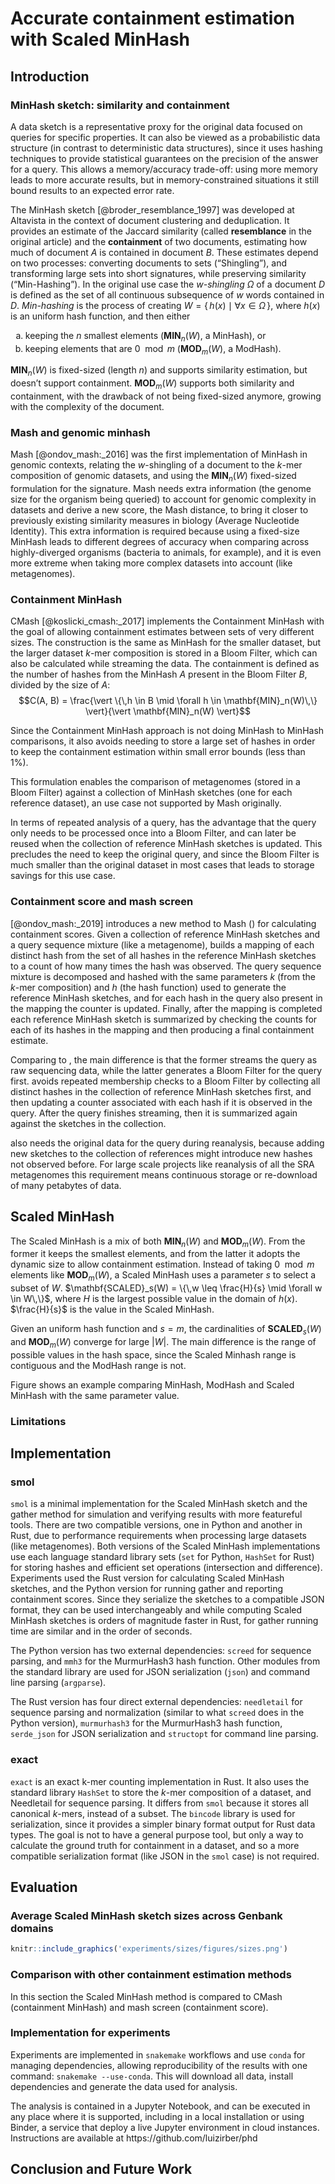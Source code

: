 <!--
The {#rmd-basics} text after the chapter declaration will allow us to link throughout the document back to the beginning of Chapter 1.  These labels will automatically be generated (if not specified) by changing the spaces to hyphens and capital letters to lowercase.  Look for the reference to this label at the beginning of Chapter 2.
-->

# Accurate containment estimation with Scaled MinHash

\chaptermark{Scaled}

## Introduction

### MinHash sketch: similarity and containment

A data sketch is a representative proxy for the original data focused on queries
for specific properties.
It can also be viewed as a probabilistic data structure (in contrast to
deterministic data structures),
since it uses hashing techniques to provide statistical guarantees on the
precision of the answer for a query.
This allows a memory/accuracy trade-off:
using more memory leads to more accurate results,
but in memory-constrained situations it still bound results to an expected error rate.

The MinHash sketch [@broder_resemblance_1997] was developed at Altavista in the context of document clustering and deduplication.
It provides an estimate of the Jaccard similarity
(called **resemblance** in the original article)
and the **containment** of two documents,
estimating how much of document $A$ is contained in document $B$.
These estimates depend on two processes:
converting documents to sets ("Shingling"),
and transforming large sets into short signatures,
while preserving similarity ("Min-Hashing").
In the original use case the *$w$-shingling* $\Omega$ of a document $D$ is defined as the set of all
continuous subsequence of $w$ words contained in $D$.
*Min-hashing* is the process of creating $W = \{\,h(x) \mid \forall x \in \Omega\,\}$,
where $h(x)$ is an uniform hash function,
and then either

a) keeping the $n$ smallest elements ($\mathbf{MIN}_n(W)$, a MinHash), or
b) keeping elements that are $0 \mod m$ ($\mathbf{MOD}_m(W)$, a ModHash).

$\mathbf{MIN}_n(W)$ is fixed-sized (length $n$) and supports similarity estimation,
but doesn't support containment.
$\mathbf{MOD}_m(W)$ supports both similarity and containment,
with the drawback of not being fixed-sized anymore,
growing with the complexity of the document.

### Mash and genomic minhash

Mash [@ondov_mash:_2016] was the first implementation of MinHash in genomic contexts,
relating the $w$-shingling of a document to the $k$-mer composition of genomic
datasets,
and using the $\mathbf{MIN}_n(W)$ fixed-sized formulation for the signature.
Mash needs extra information (the genome size for the organism being queried) to account for genomic complexity in datasets and derive a new score,
the Mash distance,
to bring it closer to previously existing similarity measures in biology
(Average Nucleotide Identity).
This extra information is required because using a fixed-size MinHash leads to
different degrees of accuracy when comparing across highly-diverged organisms
(bacteria to animals, for example),
and it is even more extreme when taking more complex datasets into account (like metagenomes).

### Containment MinHash

CMash [@koslicki_cmash:_2017] implements the Containment MinHash with the goal
of allowing containment estimates between sets of very different sizes.
The construction is the same as MinHash for the smaller dataset,
but the larger dataset $k$-mer composition is stored in a Bloom Filter,
which can also be calculated while streaming the data.
The containment is defined as the number of hashes from the MinHash $A$ present in the Bloom Filter $B$,
divided by the size of $A$:
$$C(A, B) = \frac{\vert \{\,h \in B \mid \forall h \in \mathbf{MIN}_n(W)\,\} \vert}{\vert \mathbf{MIN}_n(W) \vert}$$

Since the Containment MinHash approach is not doing MinHash to MinHash comparisons,
it also avoids needing to store a large set of hashes in order to keep the
containment estimation within small error bounds (less than 1\%).

This formulation enables the comparison of metagenomes (stored in a Bloom Filter)
against a collection of MinHash sketches (one for each reference dataset),
an use case not supported by Mash originally.

In terms of repeated analysis of a query,
\emph{CMash} has the advantage that the query only needs to be processed once into a Bloom Filter,
and can later be reused when the collection of reference MinHash sketches is updated.
This precludes the need to keep the original query,
and since the Bloom Filter is much smaller than the original dataset in most cases
that leads to storage savings for this use case.

### Containment score and mash screen

[@ondov_mash:_2019] introduces a new method to Mash (\emph{mash screen}) for calculating containment scores.
Given a collection of reference MinHash sketches and a query sequence mixture (like a metagenome),
\emph{mash screen} builds a mapping of each distinct hash from the set of all hashes in the reference MinHash sketches to a count of how many times the hash was observed.
The query sequence mixture is decomposed and hashed with the same parameters $k$
(from the $k$-mer composition) and $h$ (the hash function) used to generate the reference MinHash sketches,
and for each hash in the query also present in the mapping the counter is updated.
Finally,
after the mapping is completed each reference MinHash sketch is summarized by
checking the counts for each of its hashes in the mapping and then producing a
final containment estimate.

<!--
`mash screen` also defines a new metric,
the Mash Containment,
to model the $k$-mer survival
-->

Comparing \emph{mash screen} to \emph{CMash},
the main difference is that the former streams the query as raw sequencing data,
while the latter generates a Bloom Filter for the query first.
\emph{mash screen} avoids repeated membership checks to a Bloom Filter by collecting all distinct hashes in the collection of reference MinHash sketches first,
and then updating a counter associated with each hash if it is observed in the query.
After the query finishes streaming,
then it is summarized again against the sketches in the collection.

\emph{mash screen} also needs the original data for the query during reanalysis,
because adding new sketches to the collection of references might introduce new hashes not observed before.
For large scale projects like reanalysis of all the SRA metagenomes this
requirement means continuous storage or re-download of many petabytes of data.

## Scaled MinHash

The Scaled MinHash is a mix of both $\mathbf{MIN}_n(W)$ and $\mathbf{MOD}_m(W)$.
From the former it keeps the smallest elements,
and from the latter it adopts the dynamic size to allow containment estimation.
Instead of taking $0 \mod m$ elements like $\mathbf{MOD}_m(W)$,
a Scaled MinHash uses a parameter $s$ to select a subset of $W$.
$\mathbf{SCALED}_s(W) = \{\,w \leq \frac{H}{s} \mid \forall w \in W\,\}$,
where $H$ is the largest possible value in the domain of $h(x)$.
$\frac{H}{s}$ is the \emph{maximum hash} value in the Scaled MinHash.

Given an uniform hash function and $s=m$,
the cardinalities of $\mathbf{SCALED}_s(W)$ and $\mathbf{MOD}_m(W)$ converge for large $\vert W \vert$.
The main difference is the range of possible values in the hash space,
since the Scaled Minhash range is contiguous and the ModHash range is not.

Figure \ref{fig:minhashes} shows an example comparing MinHash, ModHash and Scaled MinHash with the same parameter value.

\begin{figure}%[ht]
    \begin{subfigure}{\textwidth}
      \centering
        \begin{tikzpicture}
        \draw[] (0,0) -- (7.75,0) ; %edit here for the axis
        \foreach \x in  {0,...,31} % edit here for the vertical lines
          \draw[shift={(\x/4,0)},color=black] (0pt,2pt) -- (0pt,-2pt);
        \foreach \x in {0,8,16,24,31} % edit here for the numbers
          \draw[shift={(\x/4,0)},color=black] (0pt,0pt) -- (0pt,-3pt) node[below] {$\x$};
        \foreach \x in {0,...,31} % edit here for the markers
          \node[mark size=3pt] at (\x/4,0) {\pgfuseplotmark{triangle}};
        \foreach \x in {0,3,6,9,12,15,18,21,24,27,30} % edit here for the markers
          \draw[shift={(\x/4,6pt)},color=red] (0,2pt) -- (0,-2pt);
        \foreach \x in {0,3,6,9} % edit here for the markers
          \node[mark size=3pt,color=red] at (\x/4,0) {\pgfuseplotmark{triangle*}};
        \end{tikzpicture}
      \caption{$\mathbf{MIN}_4(W)$}
      \label{fig:sub-first}
    \end{subfigure}\vspace{0.02\textheight}
    \begin{subfigure}{\textwidth}
      \centering
        \begin{tikzpicture}
        \draw[] (0,0) -- (7.75,0) ; %edit here for the axis
        \foreach \x in  {0,...,31} % edit here for the vertical lines
          \draw[shift={(\x/4,0)},color=black] (0pt,2pt) -- (0pt,-2pt);
        \foreach \x in {0,8,16,24,31} % edit here for the numbers
          \draw[shift={(\x/4,0)},color=black] (0pt,0pt) -- (0pt,-3pt) node[below] {$\x$};
        \foreach \x in {0,4,8,12,16,20,24,28} % edit here for the markers
          \node[mark size=3pt] at (\x/4,0) {\pgfuseplotmark{oplus}};
        \foreach \x in {0,3,6,9,12,15,18,21,24,27,30} % edit here for the markers
          \draw[shift={(\x/4,6pt)},color=red] (0,2pt) -- (0,-2pt);
        \foreach \x in {0,12,24} % edit here for the markers
          \node[mark size=3pt,color=red] at (\x/4,0) {\pgfuseplotmark{oplus*}};
        \end{tikzpicture}
      \caption{$\mathbf{MOD}_4(W)$}
      \label{fig:sub-second}
    \end{subfigure}\vspace{0.02\textheight}
    \begin{subfigure}{\textwidth}
      \centering
        \begin{tikzpicture}
        \draw[] (0,0) -- (7.75,0) ; %edit here for the axis
        \foreach \x in  {0,...,31} % edit here for the vertical lines
          \draw[shift={(\x/4,0)},color=black] (0pt,2pt) -- (0pt,-2pt);
        \foreach \x in {0,8,16,24,31} % edit here for the numbers
          \draw[shift={(\x/4,0)},color=black] (0pt,0pt) -- (0pt,-3pt) node[below] {$\x$};
        \foreach \x in {0,1,2,3,4,5,6,7} % edit here for the markers
          \node[mark size=3pt] at (\x/4,0) {\pgfuseplotmark{diamond}};
        \foreach \x in {0,3,6,9,12,15,18,21,24,27,30} % edit here for the markers
          \draw[shift={(\x/4,6pt)},color=red] (0,2pt) -- (0,-2pt);
        \foreach \x in {0,3,6} % edit here for the markers
          \node[mark size=3pt,color=red] at (\x/4,0) {\pgfuseplotmark{oplus*}};
        \end{tikzpicture}
      \caption{$\mathbf{SCALED}_4(W)$}
      \label{fig:sub-third}
    \end{subfigure}\vspace{0.02\textheight}
\caption{Comparing the behavior of different MinHash approaches with the same parameter
         value $n=m=s=4$ and a hash function with domain $[0,31]$ (5 bits). Possible
         values for each MinHash are represented with hollow shapes. Elements from
         $W=\{\,0 \mod 3 \mid \forall w \in W\,\}$ are marked with red lines
         above the axis.}
\label{fig:minhashes}
\end{figure}

### Limitations

\todo{
- increased size (compared with minhash, which is constant size)
- detection threshold (viruses)
}

## Implementation

### smol

`smol` is a minimal implementation for the Scaled MinHash sketch and the gather method for simulation and verifying results with more featureful tools.
There are two compatible versions,
one in Python and another in Rust,
due to performance requirements when processing large datasets (like metagenomes).
Both versions of the Scaled MinHash implementations use each language standard library sets
(`set` for Python, `HashSet` for Rust)
for storing hashes and efficient set operations (intersection and difference).
Experiments used the Rust version for calculating Scaled MinHash sketches,
and the Python version for running gather and reporting containment scores.
Since they serialize the sketches to a compatible JSON format,
they can be used interchangeably and while computing Scaled MinHash sketches is
orders of magnitude faster in Rust,
for gather running time are similar and in the order of seconds.

The Python version has two external dependencies:
`screed` for sequence parsing,
and `mmh3` for the MurmurHash3 hash function.
Other modules from the standard library are used for JSON serialization (`json`)
and command line parsing (`argparse`).

The Rust version has four direct external dependencies:
`needletail` for sequence parsing and normalization
(similar to what `screed` does in the Python version),
`murmurhash3` for the MurmurHash3 hash function,
`serde_json` for JSON serialization and `structopt` for command line parsing.

### exact

`exact` is an exact k-mer counting implementation in Rust.
It also uses the standard library `HashSet` to store the $k$-mer composition of
a dataset,
and Needletail for sequence parsing.
It differs from `smol` because it stores all canonical $k$-mers,
instead of a subset.
The `bincode` library is used for serialization,
since it provides a simpler binary format output for Rust data types.
The goal is not to have a general purpose tool,
but only a way to calculate the ground truth for containment in a dataset,
and so a more compatible serialization format
(like JSON in the `smol` case)
is not required.

## Evaluation

### Average Scaled MinHash sketch sizes across Genbank domains

```r
knitr::include_graphics('experiments/sizes/figures/sizes.png')
```

### Comparison with other containment estimation methods

In this section the Scaled MinHash method is compared to CMash (containment
MinHash) and mash screen (containment score).


\todo{
(show method works, even if slow -> leading to introduction of other indices)

(use scaled=1 and scaled=1000, show results are similar.
Use small datasets, since scaled=1 will be huge...)

(maybe use podar dataset?)

(compare with cmash/mash screen here?)

(cmash and mash screen can do `gather` too,
but still require the original data available.
Scaled MinHash allows using the sketches for gather,
which are a fraction of the original data in size.
Additional benefit:
if there are collection updates you don't need to recalculate the query sketch,
and both cmash and mash screen would need the original data for the query
again)
}

### Implementation for experiments

Experiments are implemented in `snakemake` workflows and use `conda` for
managing dependencies,
allowing reproducibility of the results with one command:
`snakemake --use-conda`.
This will download all data,
install dependencies and generate the data used for analysis.

The analysis is contained in a Jupyter Notebook,
and can be executed in any place where it is supported,
including in a local installation or using Binder,
a service that deploy a live Jupyter environment in cloud instances.
Instructions are available at https://github.com/luizirber/phd
<!-- TODO: replace with zenodo archival DOI -->

<!-- TODO: related work section? It's sort of covered with cmash and mash screen
already -->

## Conclusion and Future Work
